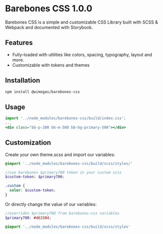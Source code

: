 
<Meta title="BAREBONES CSS/Introduction" />


# Barebones CSS 1.0.0

Barebones CSS is a simple and customizable CSS Library built with SCSS & Webpack and documented with Storybook.

## Features

- Fully-loaded with utilities like colors, spacing, typography, layout and more.
- Customizable with tokens and themes

## Installation

```bash
npm install @wimogas/barebones-css
```

## Usage

```jsx
import '../node_modules/barebones-css/build/index.css';
...
<div class="bb-p-200 bb-m-500 bb-bg-primary-500"></div>

```

## Customization

Create your own theme.scss and import our variables:

```scss
@import '../node_modules/barebones-css/build/scss/styles/'

//use barebones $primary700 token in your custom scss
$custom-token: $primary700;

.custom {
  color: $custom-token;
}
```

Or directly change the value of our variables:

```scss
//overrides $primary700 from barebones-css variables
$primary700: #d63384;

@import '../node_modules/barebones-css/build/scss/styles'
```


